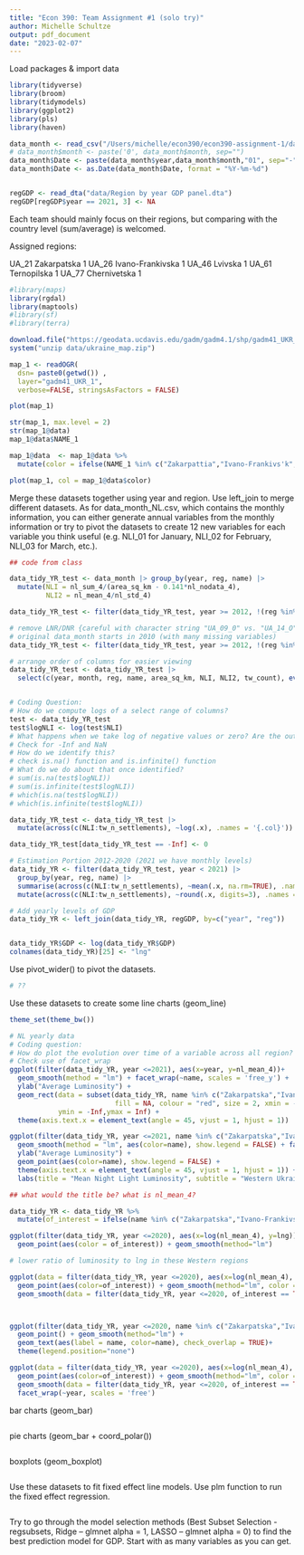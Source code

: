 ```yaml
---
title: "Econ 390: Team Assignment #1 (solo try)"
author: Michelle Schultze
output: pdf_document
date: "2023-02-07"
---
```


Load packages & import data

```r
library(tidyverse)
library(broom)
library(tidymodels)
library(ggplot2)
library(pls)
library(haven)

data_month <- read_csv("/Users/michelle/econ390/econ390-assignment-1/data/data_month_NL.csv")
# data_month$month <- paste('0', data_month$month, sep="")
data_month$Date <- paste(data_month$year,data_month$month,"01", sep="-")
data_month$Date <- as.Date(data_month$Date, format = "%Y-%m-%d")


regGDP <- read_dta("data/Region by year GDP panel.dta")
regGDP[regGDP$year == 2021, 3] <- NA 

```

Each team should mainly focus on their regions, but comparing with the country level (sum/average) is welcomed. 

Assigned regions:

UA_21	Zakarpatska	1
UA_26	Ivano-Frankivska	1
UA_46	Lvivska	1
UA_61	Ternopilska	1
UA_77	Chernivetska	1


```r
#library(maps)
library(rgdal)
library(maptools)
#library(sf)
#library(terra)

download.file("https://geodata.ucdavis.edu/gadm/gadm4.1/shp/gadm41_UKR_shp.zip", destfile="data/ukraine_map.zip")
system("unzip data/ukraine_map.zip")

map_1 <- readOGR( 
  dsn= paste0(getwd()) , 
  layer="gadm41_UKR_1",
  verbose=FALSE, stringsAsFactors = FALSE)

plot(map_1)

str(map_1, max.level = 2)
str(map_1@data)
map_1@data$NAME_1

map_1@data  <- map_1@data %>%
  mutate(color = ifelse(NAME_1 %in% c("Zakarpattia","Ivano-Frankivs'k","L'viv","Ternopil'","Chernivtsi"), "red", "white"))

plot(map_1, col = map_1@data$color)


```

Merge these datasets together using year and region. Use left_join to merge different datasets. As for data_month_NL.csv, which contains the monthly information, you can either generate annual variables from the monthly information or try to pivot the datasets to create 12 new variables for each variable you think useful (e.g. NLI_01 for January, NLI_02 for February, NLI_03 for March, etc.).

```r

## code from class

data_tidy_YR_test <- data_month |> group_by(year, reg, name) |> 
  mutate(NLI = nl_sum_4/(area_sq_km - 0.141*nl_nodata_4),
         NLI2 = nl_mean_4/nl_std_4)

data_tidy_YR_test <- filter(data_tidy_YR_test, year >= 2012, !(reg %in% c("UA_09_O", "UA_14_O")) ) 

# remove LNR/DNR {careful with character string "UA_09_0" vs. "UA_14_O"} 
# original data_month starts in 2010 (with many missing variables)
data_tidy_YR_test <- filter(data_tidy_YR_test, year >= 2012, !(reg %in% c("UA_09_O", "UA_14_O")) ) 

# arrange order of columns for easier viewing
data_tidy_YR_test <- data_tidy_YR_test |> 
  select(c(year, month, reg, name, area_sq_km, NLI, NLI2, tw_count), everything())


# Coding Question:
# How do we compute logs of a select range of columns?
test <- data_tidy_YR_test
test$logNLI <- log(test$NLI)
# What happens when we take log of negative values or zero? Are the outputs the same?
# Check for -Inf and NaN
# How do we identify this?
# check is.na() function and is.infinite() function
# What do we do about that once identified?
# sum(is.na(test$logNLI))
# sum(is.infinite(test$logNLI))
# which(is.na(test$logNLI))
# which(is.infinite(test$logNLI))

data_tidy_YR_test <- data_tidy_YR_test |> 
  mutate(across(c(NLI:tw_n_settlements), ~log(.x), .names = '{.col}'))

data_tidy_YR_test[data_tidy_YR_test == -Inf] <- 0

# Estimation Portion 2012-2020 (2021 we have monthly levels)
data_tidy_YR <- filter(data_tidy_YR_test, year < 2021) |>
  group_by(year, reg, name) |>
  summarise(across(c(NLI:tw_n_settlements), ~mean(.x, na.rm=TRUE), .names = '{.col}')) |>
  mutate(across(c(NLI:tw_n_settlements), ~round(.x, digits=3), .names = '{.col}'))

# Add yearly levels of GDP
data_tidy_YR <- left_join(data_tidy_YR, regGDP, by=c("year", "reg"))


data_tidy_YR$GDP <- log(data_tidy_YR$GDP)
colnames(data_tidy_YR)[25] <- "lng"


```

Use pivot_wider() to pivot the datasets.

```r
# ??
```

Use these datasets to create some line charts (geom_line)

```r
theme_set(theme_bw())

# NL yearly data
# Coding question: 
# How do plot the evolution over time of a variable across all region?
# Check use of facet_wrap
ggplot(filter(data_tidy_YR, year <=2021), aes(x=year, y=nl_mean_4))+
  geom_smooth(method = "lm") + facet_wrap(~name, scales = 'free_y') + 
  ylab("Average Luminosity") +
  geom_rect(data = subset(data_tidy_YR, name %in% c("Zakarpatska","Ivano-Frankivska","Lvivska","Ternopilska","Chernivetska")), 
                          fill = NA, colour = "red", size = 2, xmin = -Inf,xmax = Inf,
            ymin = -Inf,ymax = Inf) + 
  theme(axis.text.x = element_text(angle = 45, vjust = 1, hjust = 1))

ggplot(filter(data_tidy_YR, year <=2021, name %in% c("Zakarpatska","Ivano-Frankivska","Lvivska","Ternopilska","Chernivetska")), aes(x=year, y=nl_mean_4))+
  geom_smooth(method = "lm", aes(color=name), show.legend = FALSE) + facet_wrap(~name, scales = 'free_y') + 
  ylab("Average Luminosity") + 
  geom_point(aes(color=name), show.legend = FALSE) + 
  theme(axis.text.x = element_text(angle = 45, vjust = 1, hjust = 1)) +
  labs(title = "Mean Night Light Luminosity", subtitle = "Western Ukraine")

## what would the title be? what is nl_mean_4? 
```

```r
data_tidy_YR <- data_tidy_YR %>%
  mutate(of_interest = ifelse(name %in% c("Zakarpatska","Ivano-Frankivska","Lvivska","Ternopilska","Chernivetska"), TRUE, FALSE))

ggplot(filter(data_tidy_YR, year <=2020), aes(x=log(nl_mean_4), y=lng))+
  geom_point(aes(color = of_interest)) + geom_smooth(method="lm")

# lower ratio of luminosity to lng in these Western regions

ggplot(data = filter(data_tidy_YR, year <=2020), aes(x=log(nl_mean_4), y=lng))+
  geom_point(aes(color=of_interest)) + geom_smooth(method="lm", color = "black") +
  geom_smooth(data = filter(data_tidy_YR, year <=2020, of_interest == TRUE), aes(x=log(nl_mean_4), y=lng), method="lm", color = "blue")



ggplot(filter(data_tidy_YR, year <=2020, name %in% c("Zakarpatska","Ivano-Frankivska","Lvivska","Ternopilska","Chernivetska")), aes(x=log(nl_mean_4), y=lng))+
  geom_point() + geom_smooth(method="lm") + 
  geom_text(aes(label = name, color=name), check_overlap = TRUE)+
  theme(legend.position="none")
```


```r
ggplot(data = filter(data_tidy_YR, year <=2020), aes(x=log(nl_mean_4), y=lng))+
  geom_point(aes(color=of_interest)) + geom_smooth(method="lm", color = "black", se=FALSE) +
  geom_smooth(data = filter(data_tidy_YR, year <=2020, of_interest == TRUE), aes(x=log(nl_mean_4), y=lng), method="lm", color = "blue", se=FALSE)+
  facet_wrap(~year, scales = 'free')
```




bar charts (geom_bar)

```r






```


pie charts (geom_bar + coord_polar())

```r

```


boxplots (geom_boxplot)

```r

```


Use these datasets to fit fixed effect line models. Use plm function to run the fixed effect regression.

```r

```


Try to go through the model selection methods (Best Subset Selection - regsubsets, Ridge – glmnet alpha = 1, LASSO – glmnet alpha = 0) to find the best prediction model for GDP. Start with as many variables as you can get.

```r

```



